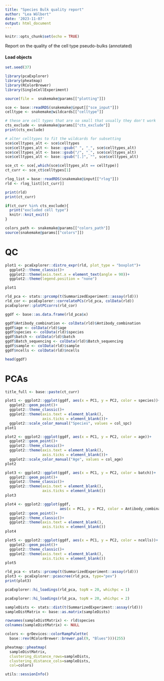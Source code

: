 ```yaml
---
title: "Species Bulk quality report"
author: "Lea Wölbert"
date: '2023-11-07'
output: html_document
---
```


```r
knitr::opts_chunk$set(echo = TRUE)
```

Report on the quality of the cell type pseudo-bulks (annotated)

#### Load objects

```r
set.seed(37)
```

```r
library(pcaExplorer)
library(pheatmap)
library(RColorBrewer)
library(SingleCellExperiment)
```

```r
source(file =  snakemake@params[["plotting"]])
```

```r
sce <- base::readRDS(snakemake@input[["sce_input"]])
celltype <- snakemake@wildcards[["celltype"]]

# these are cell types that are so small that usually they don't work
cts_exclude <- snakemake@params[["cts_exclude"]]
print(cts_exclude)

# alter celltypes to fit the wildcards for subsetting
sce$celltypes_alt <- sce$celltypes
sce$celltypes_alt <- base::gsub(" ", "_", sce$celltypes_alt)
sce$celltypes_alt <- base::gsub("/", "_", sce$celltypes_alt)
sce$celltypes_alt <- base::gsub("[.]", "", sce$celltypes_alt)

sce_ct <- sce[,which(sce$celltypes_alt == celltype)]
ct_curr <- sce_ct$celltypes[1]

rlog_list = base::readRDS(snakemake@input[["rlog"]])
rld <- rlog_list[[ct_curr]]

print(rld)
print(ct_curr)

if(ct_curr %in% cts_exclude){
  print("excluded cell type")
  knitr::knit_exit()
}
```

```r
colors_path <- snakemake@params[["colors_path"]]
source(snakemake@params[["colors"]])
```

# QC

```r
plot1 <- pcaExplorer::distro_expr(rld, plot_type = "boxplot")+
  ggplot2::theme_classic()+
  ggplot2::theme(axis.text.x = element_text(angle = 90))+
  ggplot2::theme(legend.position = "none")

plot1
```

```r
rld_pca <- stats::prcomp(t(SummarizedExperiment::assay(rld)))
rld_cor <- pcaExplorer::correlatePCs(rld_pca, colData(rld))
pcaExplorer::plotPCcorrs(rld_cor)
```

```r

ggdf <- base::as.data.frame(rld_pca$x)

ggdf$Antibody_combination <- colData(rld)$Antibody_combination
ggdf$age <- colData(rld)$age
ggdf$species <- colData(rld)$species
ggdf$batch <- colData(rld)$batch
ggdf$Batch_sequencing <- colData(rld)$Batch_sequencing
ggdf$sample <- colData(rld)$sample
ggdf$ncells <- colData(rld)$ncells

head(ggdf)
```

# PCAs

```r

title_full <- base::paste(ct_curr)

plot1 <- ggplot2::ggplot(ggdf, aes(x = PC1, y = PC2, color = species))+
  ggplot2::geom_point()+
  ggplot2::theme_classic()+
  ggplot2::theme(axis.text = element_blank(),
                 axis.ticks = element_blank())+
  ggplot2::scale_color_manual("Species", values = col_spc)
plot1

plot2 <- ggplot2::ggplot(ggdf, aes(x = PC1, y = PC2, color = age))+
  ggplot2::geom_point()+
  ggplot2::theme_classic()+
  ggplot2::theme(axis.text = element_blank(),
                 axis.ticks = element_blank())+
  ggplot2::scale_color_manual("Age", values = col_age)
plot2

plot3 <- ggplot2::ggplot(ggdf, aes(x = PC1, y = PC2, color = batch))+
  ggplot2::geom_point()+
  ggplot2::theme_classic()+
  ggplot2::theme(axis.text = element_blank(),
                 axis.ticks = element_blank())
plot3

plot4 <- ggplot2::ggplot(ggdf, 
                         aes(x = PC1, y = PC2, color = Antibody_combination))+
  ggplot2::geom_point()+
  ggplot2::theme_classic()+
  ggplot2::theme(axis.text = element_blank(),
                 axis.ticks = element_blank())
plot4

plot5 <- ggplot2::ggplot(ggdf, aes(x = PC1, y = PC2, color = ncells))+
  ggplot2::geom_point()+
  ggplot2::theme_classic()+
  ggplot2::theme(axis.text = element_blank(),
                 axis.ticks = element_blank())
plot5
```

```r
rld_pca <- stats::prcomp(t(SummarizedExperiment::assay(rld)))
plot3 <- pcaExplorer::pcascree(rld_pca, type="pev")
print(plot3)
```

```r
pcaExplorer::hi_loadings(rld_pca, topN = 20, whichpc = 1)
```

```r
pcaExplorer::hi_loadings(rld_pca, topN = 20, whichpc = 2)
```

```r
sampleDists <- stats::dist(t(SummarizedExperiment::assay(rld)))
sampleDistMatrix <- base::as.matrix(sampleDists)

rownames(sampleDistMatrix) <- rld$species
colnames(sampleDistMatrix) <- NULL

colors <- grDevices::colorRampPalette(
  base::rev(RColorBrewer::brewer.pal(9, "Blues")))(255)

pheatmap::pheatmap(
  sampleDistMatrix,
  clustering_distance_rows=sampleDists,
  clustering_distance_cols=sampleDists,
  col=colors)
```

```r
utils::sessionInfo()
```